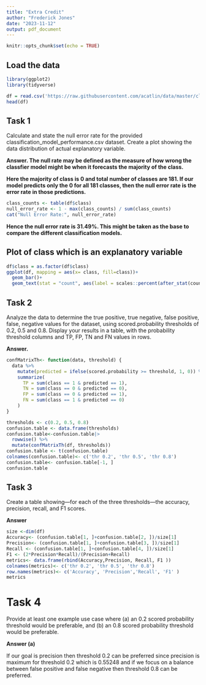 ---
title: "Extra Credit"
author: "Frederick Jones"
date: "2023-11-12"
output: pdf_document
---

```{r setup, include=FALSE}
knitr::opts_chunk$set(echo = TRUE)
```

## Load the data 

```{r}
library(ggplot2)
library(tidyverse)

df = read.csv('https://raw.githubusercontent.com/acatlin/data/master/classification_model_performance.csv')
head(df)
```
## Task 1
Calculate and state the null error rate for the provided classification_model_performance.csv dataset. Create a plot showing the data distribution of actual explanatory variable. 

**Answer. The null rate may be defined as the measure of how wrong the classfier model might be when it forecasts the majority of the class.**

**Here the majority of class is 0 and total number of classes are 181. If our model predicts only the 0 for all 181 classes, then the null error rate is the error rate in those predictions.**

```{r}
class_counts <- table(df$class)
null_error_rate <- 1 - max(class_counts) / sum(class_counts)
cat("Null Error Rate:", null_error_rate)
```
**Hence the null error rate is 31.49%. This might be taken as the base to compare the different classification models.**

## Plot of class which is an explanatory variable

```{r}
df$class = as.factor(df$class)
ggplot(df, mapping = aes(x= class, fill=class))+
  geom_bar()+
  geom_text(stat = "count", aes(label = scales::percent(after_stat(count)/sum(count))) )
```


## Task 2
Analyze the data to determine the true positive, true negative, false positive, false, negative values for the dataset, using scored.probability thresholds of 0.2, 0.5 and 0.8. Display your results in a table, with the probability threshold columns and TP, FP, TN and FN values in rows. 

**Answer.**

```{r}
confMatrixTh<- function(data, threshold) {
  data %>%
    mutate(predicted = ifelse(scored.probability >= threshold, 1, 0)) %>%
    summarize(
      TP = sum(class == 1 & predicted == 1),
      TN = sum(class == 0 & predicted == 0),
      FP = sum(class == 0 & predicted == 1),
      FN = sum(class == 1 & predicted == 0)
    )
}

thresholds <- c(0.2, 0.5, 0.8)
confusion.table <- data.frame(thresholds)
confusion.table<-confusion.table|>
  rowwise() %>%
  mutate(confMatrixTh(df, thresholds))
confusion.table <- t(confusion.table)
colnames(confusion.table)<- c('thr 0.2', 'thr 0.5', 'thr 0.8')
confusion.table<- confusion.table[-1, ]
confusion.table
```
## Task 3
Create a table showing—for each of the three thresholds—the accuracy, precision, recall, and F1 scores.

**Answer**
```{r}
size <-dim(df) 
Accuracy<- (confusion.table[1, ]+confusion.table[2, ])/size[1]
Precision<- (confusion.table[1, ]+confusion.table[3, ])/size[1]
Recall <- (confusion.table[1, ]+confusion.table[4, ])/size[1]
F1 <- (2*Precision*Recall)/(Precision+Recall)
metrics<- data.frame(rbind(Accuracy,Precision, Recall, F1 ))
colnames(metrics)<- c('thr 0.2', 'thr 0.5', 'thr 0.8')
row.names(metrics)<- c('Accuracy', 'Precision','Recall', 'F1' )
metrics
```

# Task 4 
Provide at least one example use case where (a) an 0.2 scored probability threshold would be preferable, and (b) an 0.8 scored probability threshold would be preferable.

**Answer (a)**
 
If our goal is precision then threshold 0.2 can be preferred since precision is maximum for threshold 0.2 which is 0.55248 and if we focus on a balance between false positive and false negative then threshold 0.8 can be preferred. 